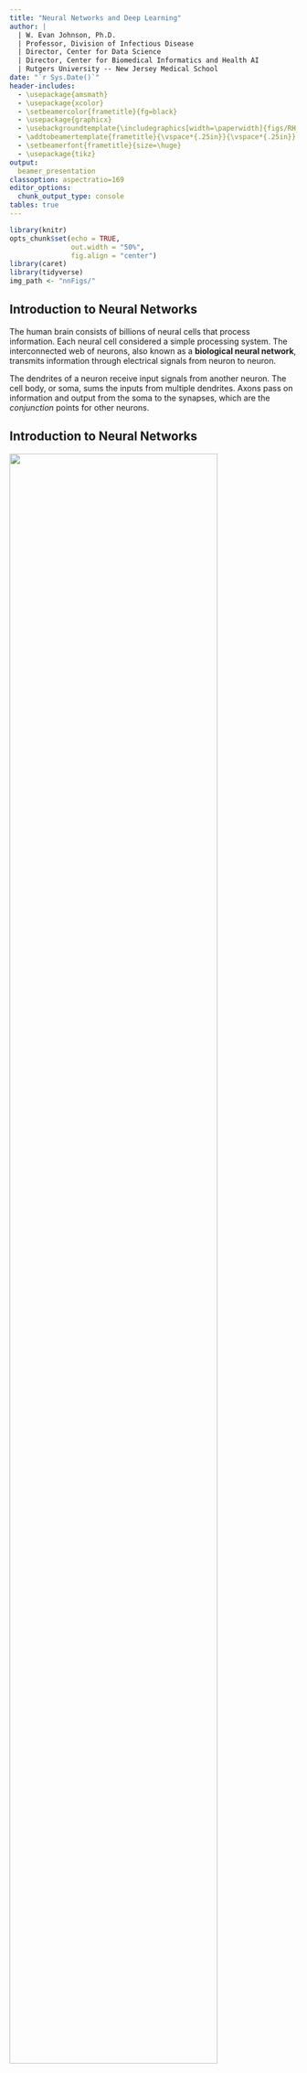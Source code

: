 ```yaml
---
title: "Neural Networks and Deep Learning"
author: | 
  | W. Evan Johnson, Ph.D.
  | Professor, Division of Infectious Disease
  | Director, Center for Data Science
  | Director, Center for Biomedical Informatics and Health AI
  | Rutgers University -- New Jersey Medical School
date: "`r Sys.Date()`"
header-includes:
  - \usepackage{amsmath}
  - \usepackage{xcolor}
  - \setbeamercolor{frametitle}{fg=black}
  - \usepackage{graphicx}
  - \usebackgroundtemplate{\includegraphics[width=\paperwidth]{figs/RH_template_Page_2.png}}
  - \addtobeamertemplate{frametitle}{\vspace*{.25in}}{\vspace*{.25in}}
  - \setbeamerfont{frametitle}{size=\huge}
  - \usepackage{tikz}
output: 
  beamer_presentation
classoption: aspectratio=169 
editor_options: 
  chunk_output_type: console
tables: true
---
```


```r
library(knitr)
opts_chunk$set(echo = TRUE,
               out.width = "50%", 
               fig.align = "center")
library(caret)
library(tidyverse)
img_path <- "nnFigs/"
```


## Introduction to Neural Networks
\Large
The human brain consists of billions of neural cells that process information. Each neural cell considered a simple processing system. The interconnected web of neurons, also known as a __biological neural network__, transmits information through electrical signals from neuron to neuron. 

The dendrites of a neuron receive input signals from another neuron. The cell body, or soma, sums the inputs from multiple dendrites. Axons pass on information and output from the soma to the synapses, which are the _conjunction_ points for other neurons.

## Introduction to Neural Networks
\center
![](nnFigs/neuron2.png){width=85%}

## Introduction to Neural Networks
\Large
In 1944, Warren McCulloch and Walter Pitts developed the first mathematical model of a neuron. 

In their research paper "A logical calculus of the ideas immanent in nervous activity", they described the simple mathematical model for a neuron, which represents a single cell of the neural system that takes inputs, processes those inputs, and returns an output. This model is known as the McCulloch-Pitts neural model. 

## Introduction to Neural Networks
The McCulloch-Pitts neuron model looked something like this: 
\center
![](nnFigs/m-p_neuron.png){width=50%}


## Introduction to Neural Networks
\Large
The neural nets described by McCullough and Pitts in 1944 had thresholds and weights, but they weren’t arranged into layers, and the researchers didn’t specify any training mechanism. 

What McCullough and Pitts showed was that a neural net could, in principle, compute any function that a digital computer could. The result was more neuroscience than computer science: The point was to suggest that the human brain could be thought of as a computing device.


## Introduction to Neural Networks
\Large
The first trainable neural network, the **Perceptron**, was demonstrated by the Cornell University psychologist Frank Rosenblatt in 1957. The Perceptron’s design was much like that of the modern neural net, except that it had only one layer with adjustable weights and thresholds, sandwiched between input and output layers.

## Introduction to Neural Networks
\Large
Perceptrons were an active area of research in both psychology and the fledgling discipline of computer science until 1959, when Minsky and Papert published a book titled "Perceptrons," which demonstrated that executing certain fairly common computations on Perceptrons would be _impractically time consuming_.

## Introduction to Neural Networks
\Large
The Perceptron model looked something like this: 
\center
![](nnFigs/neuron_model.png){width=80%}


## Introduction to Neural Networks
\Large
Here, $x_1,x_2,\ldots,x_N$ are input (predictor) variables, $w_1,w_2,\ldots,w_N$ are weights of respective inputs, $b$ is the bias, which is summed with the weighted inputs to form the net inputs. Bias and weights are both adjustable parameters of the (computational) neuron. 

## Introduction to Neural Networks
\Large
Parameters are adjusted using learning rules trained on the $x$s. Once the weights and bias are determined, a mapping function or mechanism processes or connects the input and output of the neuron. This mechanism of mapping inputs to output is known as the **activation function**.

## Introduction to Neural Networks
The **activation function** defines the output of a neuron in terms of a local induced field. The activation function (often a single line of code!) can give the neural net non-linearity and expressiveness. Here are some examples:

* \underline{Identity}: A linear operator in vector that maps input to the same output value.
* \underline{Binary Step}: If the value of the (weigthed) input signal is above a certain threshold, the output is true (or activated), and otherwise false (or not activated). It is very useful as a binary classifier.
* \underline{Sigmoid}: Or \underline{S-shaped}: Logistic and hyperbolic tangent functions are used sigmoid functions, used for binary classification or continuous/probabilistic outputs
* \underline{Ramp} or \underline{ReLU}: Derived from the appearance of its graph, e.g,. maps negative inputs to 0 and positive inputs to the same (identity) output. _ReLu_ stands for 'Rectified Linear unit'. 

## Introduction to Neural Networks
\center
![](nnFigs/activation.png){width=60%}

## Introduction to Neural Networks
Modern **neural networks** are algorithms comprising multiple layers of connected input/output units (neurons) in which each connection has a weight associated with it. 
\center
![](nnFigs/nn_layers.png){width=70%}

## Multilayer Perceptron Neural Network in R
Suppose we have students' technical knowledge (TKS), communication skill score (CSS), and placement status (Placed):

```r
TKS=c(20,10,30,20,80,30)
CSS=c(90,20,40,50,50,80)
Placed=c(1,0,0,0,1,1)
df=data.frame(TKS,CSS,Placed)
```

## Multilayer Perceptron Neural Network in R
```r
knitr::kable(df)
```


## Multilayer Perceptron Neural Network in R
\Large
Fit the multilayer perceptron neural network:
\footnotesize
```r
suppressPackageStartupMessages(library(neuralnet))
set.seed(0)
nn=neuralnet::neuralnet(Placed~TKS+CSS,data=df, hidden=3,
             act.fct = "logistic", linear.output = FALSE)
names(nn)
```                

## Multilayer Perceptron Neural Network in R
\Large
We can plot or neural network:
```r
plot(nn)
```

\center
![](nnFigs/nn.png){width=80%}

## Multilayer Perceptron Neural Network in R
\Large
Creating a test set:
```r
TKS=c(30,40,85)
CSS=c(85,50,40)
test=data.frame(TKS,CSS)
```

## Multilayer Perceptron Neural Network in R
\Large
```r
knitr::kable(test)
```

## Multilayer Perceptron Neural Network in R
\Large
Prediction using neural network:
```r
Predict=compute(nn,test)
Predict$net.result
```

## Multilayer Perceptron Neural Network in R
\Large
Converting probabilities into binary classes setting threshold level 0.5:
```r
prob <- Predict$net.result
pred <- ifelse(prob>0.5, 1, 0)
pred
```


## Multilayer Perceptron Neural Network in R
\Large
Now, using the `iris` dataset: 
```r
set.seed(0)
nn_iris <- neuralnet(Species ~ ., data=iris, hidden=3)
```


## Multilayer Perceptron Neural Network in R
\Large
Plotting the Neural Network:  
```r
plot(nn_iris)
```

\center
![](nnFigs/iris_nn.png){width=70%}


## Multilayer Perceptron Neural Network in R
\Large
Now, doing the same thing using `caret':
\normalsize
```r
set.seed(0)
nn_caret <- caret::train(Species~., data = iris, 
                         method = "nnet", linout = TRUE, 
                         trace = FALSE)
ps <- predict(nn_caret, iris)
confusionMatrix(ps, iris$Species)$overall["Accuracy"]
```

## Multilayer Perceptron Neural Network in R
\Large
Plotting the `caret' neural network:
```r
NeuralNetTools::plotnet(nn_caret)  
```


## Introduction to Neural Networks
\Large
**Neural networks** (or **artificial neural networks**) have the ability to learn by examples, or from training data. Neural networks follow a _non-linear_ path that processes information through a complex adaptive system--by adjusting weights of inputs using a complex _network_ of artificial neurons. 

## Introduction to Neural Networks
\Large
_Neural networks_ where designed to solve problems which are easy for humans and difficult for machines. For example distinguising between pictures of cats and dogs. These problems are often referred to as pattern recognition. Current applications for neural network range from optical character recognition to object detection.

## Introduction to Neural Networks
\Large
Two of the more common artificial neural networks are: **feedforward** and **feedback** neural networks. 

A _feedforward neural network_ is a network which is non-recursive: neurons in each layer are only connected to neurons in the next layer--signals only travel in one direction towards the output layer.

## Recurrent Neural Networks (RNNs)
\Large
_Feedback neural networks_ contain cycles. Signals travel in both directions by introducing loops in the network. Feedback neural networks are also known as _recurrent neural networks_. 
\center
![](nnFigs/recurrent_nn.png){width=90%}



## Introduction to Neural Networks
\Large
There are many other formulations of **deep learning** neural networks:

* Perceptron/Multilayer Perceptron
* Feedforward Neural Network
* Recurrent Neural Network
* Convolutional Neural Network
* Radial Basis Functional Neural Network
* LSTM – Long Short-Term Memory
* Sequence to Sequence Models
* Modular Neural Network

## Convolutional Neural Networks
\Large
In deep learning, a **convolutional neural network** (**CNN**, or **ConvNet**) is a class of artificial neural network, most commonly applied to analyze visual imagery.

CNNs are also known as **Shift Invariant** or **Space Invariant Artificial Neural Networks**, based on the shared-weight architecture of the convolution kernels or filters that slide along input features and provide **translation-equivariant** responses known as feature maps.

## Convolutional Neural Networks
\Large
CNNs have applications in image and video recognition, recommender systems, image classification/segmentation, medical image analysis, natural language processing, brain–computer interfaces, and financial time series.

## Convolutional Neural Networks
\Large
CNNs are regularized versions of multilayer perceptrons. CNNs often take a different approach towards regularization: they utilize the hierarchical pattern in data and assemble patterns of increasing complexity using smaller and simpler patterns embossed in their filters. Therefore, on a scale of connectivity and complexity, CNNs are on the lower extreme.

## Convolutional Neural Networks
\Large
The network learns to optimize the filters (or kernels) through automated learning--no prior knowledge and human intervention.

![](nnFigs/Typical_cnn.png)


## Convolutional Neural Networks
\Large
Maximum filter example (or **pooling**): 
\center
![](nnFigs/Max_pooling.png){width=70%}

## Convolutional Neural Networks
\Large
Sliding (overlapping) filter example (**kernel**, **stride** and **padding**): 
\center
![](nnFigs/conv_filter1.png){width=49%} ![](nnFigs/conv_filter2.png){width=49%}

## Convolutional Neural Networks
\Large
Now applying this to cats: 
\center
![](nnFigs/cat_filter1.JPG){width=80%}

## Convolutional Neural Networks
\Large
More realistically:
\center
![](nnFigs/cat_filter2.png)

## Convolutional Neural Networks
\Large
And as a classifier:
\center
![](nnFigs/cat_dog.jpg){width=80%}


## Recurrent Neural Networks
\Large
- A type of neural network for **sequential data**
- Maintains **memory of previous inputs** using hidden states
- Commonly used for:
  - Natural Language Processing (NLP)
  - Time Series Forecasting
  - Speech Recognition

## Why Not Feedforward Networks?
\Large
- Standard neural networks assume **independent inputs**
- But sequences (like text) have **temporal dependencies**
- Example:
  - Sentence: *"The cat sat on the ___."*
  - You need previous words to predict the blank

## RNN Architecture
\Large
- Loops over time: same weights applied at each time step
- Input at time \( t \): \( x_t \)
- Hidden state: \( h_t = f(W x_t + U h_{t-1} + b) \)
- Output: \( y_t = g(V h_t + c) \)

---

## Diagram of RNN (Unrolled)
\center
![](nnFigs/RNN-unrolled.png)

## Challenges of RNNs
\Large
- Vanishing/exploding gradients during training
- Hard to learn long-term dependencies
- Solutions:
    - LSTM (Long Short-Term Memory)
    - GRU (Gated Recurrent Unit)

## RNN for Language Translation
![](nnFigs/recurrent_nn_1.png)

## RNN for Language Translation
\center
![](nnFigs/recurrent_nn.png)

## RNN for Language Translation
\center
![](nnFigs/recurrent_nn_encoder.png){width=80%}

## RNN for Language Translation
\center
![](nnFigs/recurrent_nn_decoder.png){width=80%}

## From RNNs to Transformers
\Large
- RNNs process inputs **sequentially** – limits parallelism
- Transformers process the **entire sequence at once**
- Introduced in **“Attention is All You Need”** (Vaswani et al., 2017)

## Key Idea: Attention
\Large
- Attention allows the model to **focus on relevant parts** of the input
- Computes attention scores between all pairs of tokens
- Example: In translation, aligns source and target words

## Transformer Architecture
\Large
- Consists of **Encoder** and **Decoder** stacks
- Each block has:
  - Multi-head Self-Attention
  - Feedforward Neural Network
  - Residual connections & Layer normalization

## Self-Attention (Scaled Dot Product)
\Large
- For queries \( Q \), keys \( K \), values \( V \):
\[
\text{Attention}(Q, K, V) = \text{softmax} \left( \frac{QK^T}{\sqrt{d_k}} \right) V
\]

- Learns how each token relates to others in the sequence

## Multi-Head Attention
\Large
- Multiple attention “heads” allow the model to learn different relationships
- Outputs from each head are concatenated and linearly transformed

## Positional Encoding
\Large
- Transformers have no recurrence or convolution
- Positional encoding injects **order information** into the input embeddings
- Common method: use sine/cosine functions of different frequencies

## Advantages of Transformers
\Large
- **Highly parallelizable** – faster training
- Better at learning **long-range dependencies**
- Backbone of modern NLP: BERT, GPT, T5, etc.

## Transformer Architecture
\center
![](nnFigs/transformers.png){height=70%}


## Session Info
\tiny
```r
sessionInfo()
```
